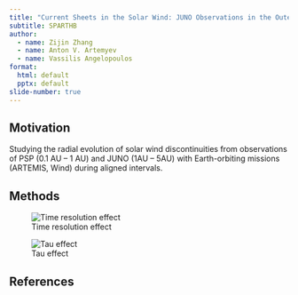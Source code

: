 ```yaml
---
title: "Current Sheets in the Solar Wind: JUNO Observations in the Outer Heliosphere"
subtitle: SPARTHB
author:
  - name: Zijin Zhang
  - name: Anton V. Artemyev
  - name: Vassilis Angelopoulos
format:
  html: default
  pptx: default
slide-number: true
---
```


<!-- 
See [share notes](../../beforerr/docs/research/topics/swd/index.qmd) for
- introduction
- formation mechanisms
-->


## Motivation

Studying the radial evolution of solar wind discontinuities from observations of PSP (0.1 AU – 1 AU) and JUNO (1AU – 5AU) with Earth-orbiting missions (ARTEMIS, Wind) during aligned intervals.

## Methods

![Time resolution effect](../figures/method/time_res_effect.png)

![Tau effect](../figures/method/tau_effect.png)

## References